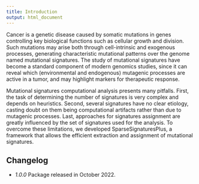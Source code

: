 ```yaml
---
title: Introduction
output: html_document
---
```


Cancer is a genetic disease caused by somatic mutations in genes controlling key biological functions such as cellular growth and division. Such mutations may arise both through cell-intrinsic and exogenous processes, generating characteristic mutational patterns over the genome named mutational signatures. The study of mutational signatures have become a standard component of modern genomics studies, since it can reveal which (environmental and endogenous) mutagenic processes are active in a tumor, and may highlight markers for therapeutic response.

Mutational signatures computational analysis presents many pitfalls. First, the task of determining the number of signatures is very complex and depends on heuristics. Second, several signatures have no clear etiology, casting doubt on them being computational artifacts rather than due to mutagenic processes. Last, approaches for signatures assignment are greatly influenced by the set of signatures used for the analysis. To overcome these limitations, we developed SparseSignaturesPlus, a framework that allows the efficient extraction and assignment of mutational signatures.

## Changelog

- *1.0.0* Package released in October 2022.
